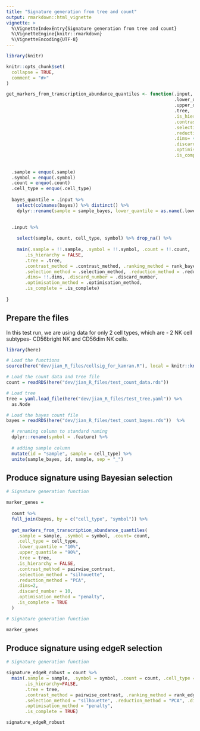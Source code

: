 ```yaml
---
title: "Signature generation from tree and count"
output: rmarkdown::html_vignette
vignette: >
  %\VignetteIndexEntry{Signature generation from tree and count}
  %\VignetteEngine{knitr::rmarkdown}
  %\VignetteEncoding{UTF-8}
---
```


```r
library(knitr)

knitr::opts_chunk$set(
  collapse = TRUE,
  comment = "#>"
)

get_markers_from_transcription_abundance_quantiles <- function(.input, .sample, .symbol, .count=NULL, .cell_type,
                                                               .lower_quantile, 
                                                               .upper_quantile, 
                                                               .tree,
                                                               .is_hierarchy = TRUE,
                                                               .contrast_method = pairwise_contrast, 
                                                               .selection_method = "silhouette", 
                                                               .reduction_method = "PCA", 
                                                               .dims= 4, 
                                                               .discard_number = 1000,
                                                               .optimisation_method = "penalty",
                                                               .is_complete = TRUE) {
  
  
  .sample = enquo(.sample)
  .symbol = enquo(.symbol)
  .count = enquo(.count)
  .cell_type = enquo(.cell_type)
  
  bayes_quantile = .input %>%
    select(colnames(bayes)) %>% distinct() %>%
    dplyr::rename(sample = sample_bayes, lower_quantile = as.name(.lower_quantile), upper_quantile = as.name(.upper_quantile))
  

  .input %>% 
    
    select(sample, count, cell_type, symbol) %>% drop_na() %>%
    
    main(.sample = !!.sample, .symbol = !!.symbol, .count = !!.count, .cell_type = !!.cell_type,
       .is_hierarchy = FALSE, 
       .tree = .tree,
       .contrast_method = .contrast_method, .ranking_method = rank_bayes, .bayes= bayes_quantile,
       .selection_method = .selection_method, .reduction_method = .reduction_method, 
       .dims= !!.dims, .discard_number = .discard_number,
       .optimisation_method = .optimisation_method,
       .is_complete = .is_complete)
  
}


```


## Prepare the files

In this test run, we are using data for only 2 cell types, which are - 2 NK cell subtypes- CD56bright NK and CD56dim NK cells.

```r
library(here)

# Load the functions
source(here("dev/jian_R_files/cellsig_for_kamran.R"), local = knitr::knit_global())

# Load the count data and tree file
count = readRDS(here("dev/jian_R_files/test_count_data.rds"))

# Load tree
tree = yaml.load_file(here("dev/jian_R_files/test_tree.yaml")) %>% 
  as.Node

# Load the bayes count file
bayes = readRDS(here("dev/jian_R_files/test_count_bayes.rds"))  %>%

  # renaming column to standard naming
  dplyr::rename(symbol = .feature) %>%
  
  # adding sample column
  mutate(id = "sample", sample = cell_type) %>%
  unite(sample_bayes, id, sample, sep = "_")

```


## Produce signature using Bayesian selection

```r

# Signature generation function

marker_genes = 
  
  count %>%
  full_join(bayes, by = c("cell_type", "symbol")) %>%
  
  get_markers_from_transcription_abundance_quantiles(
    .sample = sample, .symbol = symbol, .count= count,
    .cell_type = cell_type,
    .lower_quantile = "10%",
    .upper_quantile = "90%",
    .tree = tree,
    .is_hierarchy = FALSE,
    .contrast_method = pairwise_contrast,
    .selection_method = "silhouette", 
    .reduction_method = "PCA", 
    .dims=2, 
    .discard_number = 10,
    .optimisation_method = "penalty",
    .is_complete = TRUE
  )


```


```r

# Signature generation function

marker_genes

```

## Produce signature using edgeR selection

```r

# Signature generation function

signature_edgeR_robust = count %>%
  main(.sample = sample, .symbol = symbol, .count = count, .cell_type = cell_type,
       .is_hierarchy=FALSE,
       .tree = tree,
       .contrast_method = pairwise_contrast, .ranking_method = rank_edgR_robust_likelihood_ratio, .rank_stat="PValue",
       .selection_method = "silhouette", .reduction_method = "PCA", .dims=2, .discard_number = 10,
       .optimisation_method = "penalty",
       .is_complete = TRUE)

```


```r

signature_edgeR_robust

```